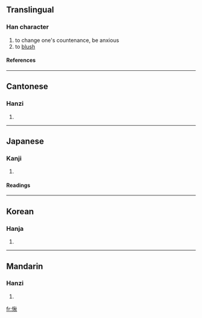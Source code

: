 ==Translingual==
===Han character===
{{Han char|rn=61|rad=心|as=09|sn=12|four=9908<sub>0</sub>|canj=心竹木火 (PHDF)}}
# to change one's countenance, be anxious
# to [[blush]]
====References====
{{Han ref|kx=0393.200|dkj=10884|dj=0729.170|hdz=42329.040|uh=6100|ud=24832|bh=B473|bd=46195}}
----
==Cantonese==
===Hanzi===
{{yue-hanzi|jyut=|y=chiu2}}
# {{defn|Cantonese}}
----
==Japanese==
===Kanji===
{{ja-kanji|grade=|rs=心09}}
# {{defn|Japanese}} 
====Readings====
{{ja-readings|on=[[しょう]] (shō), [[しゅう]] (shū)|kun=[[うれえる]] (ureeru), [[さびしい]] (sabishii)}}
----
==Korean==
===Hanja===
{{ko-hanja|hangeul=초|eumhun=|rv=cho|mr=ch'o|y=cho}}
# {{defn|Korean}}
----
==Mandarin==
===Hanzi===
{{cmn-hanzi|pin=[[qiǎo]] ([[qiao3]])|wg=ch'iao<sup>3</sup>}}
# {{defn|Mandarin}}

[[fr:愀]]